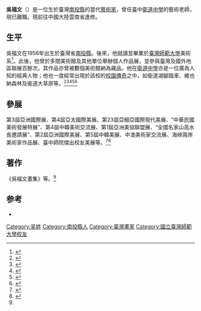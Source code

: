 {{Infobox person
| name          =吳福文 
| image         = 
| alt           = 
| caption       = 
| birth_name    = 
| birth_date    =  {{birth year and age|1956}} <!--  For people who have died, use {{Birth date|YYYY|MM|DD}}. -->
| birth_place   = {{ROC}}[[南投縣|南投縣]]
| death_date    =  <!-- {{Death date and age|YYYY|MM|DD|YYYY|MM|DD}} (death date then birth date) -->
| death_place   = 
| residence = {{ROC}}[[臺中市|臺中市]]
| nationality   = 
| other_names   = 
| education = * 臺灣省立臺中師範專科學校美術科 (1977年)
* 國立臺灣師範大學美術系 (1983年)
* 奧克拉荷馬市大學碩士 (1988年)
| occupation    =藝術家、教師 
| years_active  = 
| known_for     = 
| notable_works = 
| awards = * 臺北市社教館全國美展國畫首獎 (1982年)
* 國立臺灣師範大學畢業展國畫書法首獎 (1983年)
* 第11屆臺北市美國國畫首獎
* 國際藝術金獅獎國畫金獅獎 (1984年)
* 第3屆亞洲國際展國際美術功勞獎
| past = * 臺灣省波錠文教基金會董事
* 中國美術家協會理事
* 美國洛城華人藝術家協會會員
* 亞洲藝術家聯盟會員
* 新航線藝術研究中心主任
* 臺中市衛道高級中學美術班教師
}}
'''吳福文'''（{{Bd|1956年}}）是一位生於臺灣[[南投縣|南投縣]]的當代[[藝術家|藝術家]]，曾任臺中[[衛道中學|衛道中學]]的藝術老師，現已離職。現前往中國大陸雲南省進修。

== 生平 ==
吳福文在1956年出生於臺灣省[[南投縣|南投縣]]。後來，他就讀並畢業於[[台灣師範大學|臺灣師範大學]]美術系<ref>{{Cite web|url=http://web.arte.gov.tw/2009arteducators/content_b_23.htm|title=2009年「全國中小學美術教育家聯展」|accessdate=2016-12-10|work=web.arte.gov.tw}}</ref>。此後，他曾於多間美術館及其他單位舉辦個人作品展，並參與臺灣及國外地區聯展百餘次。其作品亦曾被數個美術館納為藏品。他在[[衛道中學|衛道中學]]亦是一位廣為人知的經典人物；他也一度經常出現於該校的[[校園傳說|校園傳奇]]之中，如衛道湖腳踏車、維也納森林及衛道大草原等。<ref>{{Cite news|url=http://yanggina.pixnet.net/blog/post/24852797-%E8%A1%9B%E9%81%9350%E5%95%8F~|title=衛道50問~ @ 楊吉娜說楊吉娜 :: 痞客邦 PIXNET ::|last=(yanggina)|first=yanggina|newspaper=楊吉娜說楊吉娜|accessdate=2016-12-10|language=zh-TW|deadurl=yes|archiveurl=https://web.archive.org/web/20161210193650/http://yanggina.pixnet.net/blog/post/24852797-%E8%A1%9B%E9%81%9350%E5%95%8F~|archivedate=2016-12-10}}</ref><ref>{{Cite web|url=http://uncyclopedia.tw/wiki/%E8%A8%8E%E8%AB%96:%E5%81%BD%E9%81%93%E4%B8%AD%E5%AD%B8|title=討論:偽道中學 - 偽基百科，惡搞的百科全書|accessdate=2016-12-10|work=uncyclopedia.tw}}</ref><ref>{{Cite news|url=http://b.bbi.com.tw/Gossiping/1HxbPlGb.html|title=[問卦] 有沒有衛道中學的八卦...轉自PTT-Gossiping板|accessdate=2016-12-10}}</ref><ref>{{Cite web|url=http://www.ucptt.com/article/Gossiping/1434986133/48D|title=[問卦] 有沒有衛道十八銅人的八卦？？ UncleHS PTT批踢踢實業坊|accessdate=2016-12-10|work=www.ucptt.com}}</ref><ref>{{Cite news|url=http://pttweb.tw/thread/m-1275490686-a-a8f|title=[閒聊] 這是吳福文嗎?|newspaper=PTT Web|accessdate=2016-12-10}}</ref>

== 參展 ==
第3屆亞洲國際展、第4屆亞太國際美展、第23屆亞細亞國際現代美展、“中華民國美術發展特展”、第4屆中韓美術交流展、第1屆亞洲美協聯盟展、“全國名家山高水長邀請展”、第2屆亞洲國際美展、第5屆中韓美展、中澳美術家交流展、海峽兩岸美術家作品展、臺中師院傑出校友美展等。<ref name=":0">{{Cite web|url=http://www.khcc.gov.tw/home02.aspx?ID=$7101&IDK=2&EXEC=D&DATA=893|title=當代藝文工作者|accessdate=2016-12-10|last=高雄市政府文化局|work=高雄市政府文化局}}</ref><ref>{{Cite web|url=http://www.bestcpb.com.tw/nd-22078-4-%E4%B8%AD%E5%8D%80%E5%9C%8B%E7%A8%85%E5%B1%80%E8%97%9D%E6%96%87%E8%B5%B0%E5%BB%8A%E8%88%89%E8%BE%A6%E3%80%8C%E5%90%B3%E7%A6%8F%E6%96%87%E5%BD%A9%E5%A2%A8%E7%95%AB%E5%B1%95%E3%80%8D%EF%BC%8C%E6%95%AC%E9%82%80%E5%8F%83%E8%A7%80%E6%AC%A3%E8%B3%9E.html|title=中區國稅局藝文走廊舉辦「吳福文彩墨畫展」，敬邀參觀欣賞|accessdate=2016-12-10|work=www.bestcpb.com.tw}}</ref>

== 著作 ==
《吳福文畫集》等。<ref name=":0" />    

== 参考 ==
{{Reflist}}
*{{Cite web|url= http://nrch.cca.gov.tw/ccahome/peopleGroup/artist/artist_meta.jsp?xml_id=0006041296&collectionname=%E6%96%87|title= 國家文化資料庫 系統識別號: 0006041296|language= zh-tw}}{{dead link|date=2017年12月 |bot=InternetArchiveBot |fix-attempted=yes }}

[[Category:吴姓|Category:吴姓]]
[[Category:南投縣人|Category:南投縣人]]
[[Category:臺灣畫家|Category:臺灣畫家]]
[[Category:國立臺灣師範大學校友|Category:國立臺灣師範大學校友]]